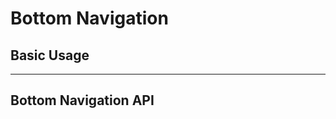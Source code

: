 
<Meta of={BottomNavigationStories} />

# Bottom Navigation

## Basic Usage

<Canvas
	withBottomNavigation={true}
	of={BottomNavigationStories.BasicUsage}
/>

---

## Bottom Navigation API

<div style={{ marginTop: '30px' }}>

</div>
